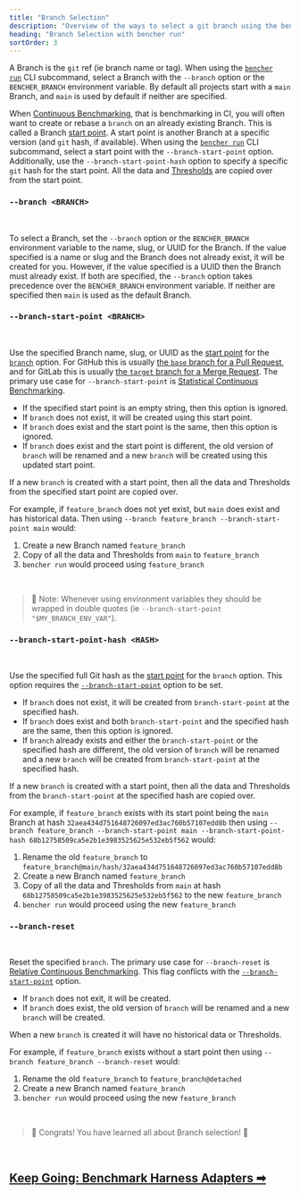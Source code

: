 ```yaml
---
title: "Branch Selection"
description: "Overview of the ways to select a git branch using the bencher run CLI subcommand"
heading: "Branch Selection with bencher run"
sortOrder: 3
---
```


A Branch is the `git` ref (ie branch name or tag).
When using the <code><a href="/docs/explanation/bencher-run/">bencher run</a></code> CLI subcommand,
select a Branch with the `--branch` option or the `BENCHER_BRANCH` environment variable.
By default all projects start with a `main` Branch, and
`main` is used by default if neither are specified.

When [Continuous Benchmarking](/docs/explanation/continuous-benchmarking/), that is benchmarking in CI,
you will often want to create or rebase a `branch` on an already existing Branch.
This is called a Branch [start point][start point].
A start point is another Branch at a specific version (and `git` hash, if available).
When using the <code><a href="/docs/explanation/bencher-run/">bencher run</a></code> CLI subcommand,
select a start point with the `--branch-start-point` option.
Additionally, use the `--branch-start-point-hash` option to specify a specific `git` hash for the start point.
All the data and [Thresholds](/docs/explanation/thresholds/) are copied over from the start point.

[start point]: https://git-scm.com/docs/git-branch#Documentation/git-branch.txt-ltstart-pointgt

### `--branch <BRANCH>`

<br />

To select a Branch, set the `--branch` option or the `BENCHER_BRANCH` environment variable
to the name, slug, or UUID for the Branch.
If the value specified is a name or slug and the Branch does not already exist, it will be created for you.
However, if the value specified is a UUID then the Branch must already exist.
If both are specified, the `--branch` option takes precedence over the `BENCHER_BRANCH` environment variable.
If neither are specified then `main` is used as the default Branch.

### `--branch-start-point <BRANCH>`

<br />

Use the specified Branch name, slug, or UUID as the [start point][start point] for the [`branch`](#--branch-branch) option.
For GitHub this is usually [the `base` branch for a Pull Request][github base],
and for GitLab this is usually [the `target` branch for a Merge Request][gitlab target].
The primary use case for `--branch-start-point` is [Statistical Continuous Benchmarking](/docs/how-to/track-benchmarks/#statistical-continuous-benchmarking).

- If the specified start point is an empty string, then this option is ignored.
- If `branch` does not exist, it will be created using this start point.
- If `branch` does exist and the start point is the same, then this option is ignored.
- If `branch` does exist and the start point is different,
  the old version of `branch` will be renamed
  and a new `branch` will be created using this updated start point.

If a new `branch` is created with a start point,
then all the data and Thresholds from the specified start point are copied over.

For example, if `feature_branch` does not yet exist, but `main` does exist and has historical data.
Then using `--branch feature_branch --branch-start-point main` would:
1. Create a new Branch named `feature_branch`
2. Copy of all the data and Thresholds from `main` to `feature_branch`
3. `bencher run` would proceed using `feature_branch`

[start point]: https://git-scm.com/docs/git-branch#Documentation/git-branch.txt-ltstart-pointgt
[github base]: https://docs.github.com/en/pull-requests/collaborating-with-pull-requests/proposing-changes-to-your-work-with-pull-requests/about-branches#working-with-branches
[gitlab target]: https://docs.gitlab.com/ee/user/project/merge_requests/creating_merge_requests.html#from-the-merge-request-list

<br />

> 🐰 Note: Whenever using environment variables they should be wrapped in double quotes (ie `--branch-start-point "$MY_BRANCH_ENV_VAR"`).

### `--branch-start-point-hash <HASH>`

<br />

Use the specified full Git hash as the [start point][start point] for the `branch` option.
This option requires the [`--branch-start-point`](#--branch-start-point-branch) option to be set.

- If `branch` does not exist, it will be created from `branch-start-point` at the specified hash.
- If `branch` does exist and both `branch-start-point` and the specified hash are the same,
  then this option is ignored.
- If `branch` already exists and either the `branch-start-point` or the specified hash are different,
  the old version of `branch` will be renamed
  and a new `branch` will be created from `branch-start-point` at the specified hash.

If a new `branch` is created with a start point,
then all the data and Thresholds from the `branch-start-point` at the specified hash are copied over.

For example, if `feature_branch` exists with its start point being the `main` Branch
at hash `32aea434d751648726097ed3ac760b57107edd8b`
then using `--branch feature_branch --branch-start-point main --branch-start-point-hash 68b12758509ca5e2b1e3983525625e532eb5f562`
would:

1. Rename the old `feature_branch` to `feature_branch@main/hash/32aea434d751648726097ed3ac760b57107edd8b`
2. Create a new Branch named `feature_branch`
3. Copy of all the data and Thresholds from `main` at hash `68b12758509ca5e2b1e3983525625e532eb5f562` to the new `feature_branch`
4. `bencher run` would proceed using the new `feature_branch`

[start point]: https://git-scm.com/docs/git-branch#Documentation/git-branch.txt-ltstart-pointgt

### `--branch-reset`

<br />

Reset the specified `branch`.
The primary use case for `--branch-reset` is [Relative Continuous Benchmarking](/docs/how-to/track-benchmarks/#relative-continuous-benchmarking).
This flag conflicts with the [`--branch-start-point`](#--branch-start-point-branch) option.

- If `branch` does not exit, it will be created.
- If `branch` does exist, the old version of `branch` will be renamed
  and a new `branch` will be created.

When a new `branch` is created it will have no historical data or Thresholds.

For example, if `feature_branch` exists without a start point
then using `--branch feature_branch --branch-reset`
would:

1. Rename the old `feature_branch` to `feature_branch@detached`
2. Create a new Branch named `feature_branch`
3. `bencher run` would proceed using the new `feature_branch`

<br />

> 🐰 Congrats! You have learned all about Branch selection! 🎉

<br/>

<h2><a href="/docs/explanation/adapters/">Keep Going: Benchmark Harness Adapters ➡</a></h2>
